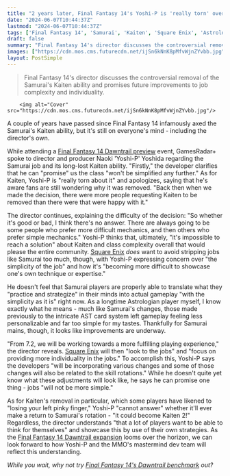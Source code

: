 ```yaml
---
title: "2 years later, Final Fantasy 14's Yoshi-P is 'really torn' over whether removing one of the MMO community's most beloved skills was the right call"
date: "2024-06-07T10:44:37Z"
lastmod: "2024-06-07T10:44:37Z"
tags: ['Final Fantasy 14', 'Samurai', 'Kaiten', 'Square Enix', 'Astrologian', 'Dawntrail']
draft: false
summary: "Final Fantasy 14's director discusses the controversial removal of the Samurai's Kaiten ability and promises future improvements to job complexity and individuality."
images: ["https://cdn.mos.cms.futurecdn.net/ijSn6kNnK8pMfvWjnZYvbb.jpg"]
layout: PostSimple
---
```

> Final Fantasy 14's director discusses the controversial removal of the Samurai's Kaiten ability and promises future improvements to job complexity and individuality.


        <img alt="Cover" src="https://cdn.mos.cms.futurecdn.net/ijSn6kNnK8pMfvWjnZYvbb.jpg"/>
        
A couple of years have passed since Final Fantasy 14 infamously axed the Samurai's Kaiten ability, but it's still on everyone's mind - including the director's own.

While attending a [<u>Final Fantasy 14 Dawntrail preview</u>](https://www.gamesradar.com/games/final-fantasy/final-fantasy-14-dawntrail-brings-some-style-back-to-my-favorite-mmo-job-and-yoshi-p-promises-thats-only-the-start/) event, GamesRadar+ spoke to director and producer Naoki 'Yoshi-P' Yoshida regarding the Samurai job and its long-lost Kaiten ability. "Firstly," the developer clarifies that he can "promise" us the class "won't be simplified any further." As for Kaiten, Yoshi-P is "really torn about it" and apologizes, saying that he's aware fans are still wondering why it was removed. "Back then when we made the decision, there were more people requesting Kaiten to be removed than there were that were happy with it."

The director continues, explaining the difficulty of the decision: "So whether it's good or bad, I think there's no answer. There are always going to be some people who prefer more difficult mechanics, and then others who prefer simple mechanics." Yoshi-P thinks that, ultimately, "it's impossible to reach a solution" about Kaiten and class complexity overall that would please the entire community. [Square Enix](https://www.gamesradar.com/tag/square_enix/) *does* want to avoid stripping jobs like Samurai too much, though, with Yoshi-P expressing concern over "the simplicity of the job" and how it's "becoming more difficult to showcase one's own technique or expertise."

He doesn't feel that Samurai players are properly able to translate what they "practice and strategize" in their minds into actual gameplay "with the simplicity as it is" right now. As a longtime Astrologian player myself, I know exactly what he means - much like Samurai's changes, those made previously to the intricate AST card system left gameplay feeling less personalizable and far too simple for my tastes. Thankfully for Samurai mains, though, it looks like improvements are underway.

"From 7.2, we will be working towards a more fulfilling playing experience," the director reveals. [<u>Square Enix</u>](https://www.gamesradar.com/tag/square_enix/) will then "look to the jobs" and "focus on providing more individuality in the jobs." To accomplish this, Yoshi-P says the developers "will be incorporating various changes and some of those changes will also be related to the skill rotations." While he doesn't quite yet know what these adjustments will look like, he says he can promise one thing - jobs "will not be more simple."

As for Kaiten's removal in particular, which some players have likened to "losing your left pinky finger," Yoshi-P "cannot answer" whether it'll ever make a return to Samurai's rotation - "it could become Kaiten 2!" Regardless, the director understands "that a lot of players want to be able to think for themselves" and showcase this by use of their own strategies. As the [<u>Final Fantasy 14 Dawntrail expansion</u>](https://www.gamesradar.com/games/mmo/final-fantasy-14-dawntrail-guide/) looms over the horizon, we can look forward to how Yoshi-P and the MMO's mastermind dev team will reflect this understanding.

*While you wait, why not try *[<u><em>Final Fantasy 14's Dawntrail benchmark</em></u>](https://www.gamesradar.com/games/final-fantasy/final-fantasy-14s-dawntrail-benchmark-gets-a-glow-up-now-with-a-new-photo-studio-like-environment-and-less-soulless-eyes/)* out?*
        